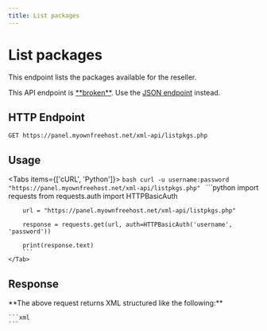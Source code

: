 ```yaml
---
title: List packages
---
```



# List packages
This endpoint lists the packages available for the reseller.

<Callout type="error" emoji="❗️">
    This API endpoint is <u>**broken**</u>. Use the <Link href="/JSON/information/list-packages"><u>JSON endpoint</u></Link> instead.
</Callout>

## HTTP Endpoint

`GET https://panel.myownfreehost.net/xml-api/listpkgs.php`

## Usage

<Tabs items={['cURL', 'Python']}>
    <Tab>
        ```bash
        curl -u username:password "https://panel.myownfreehost.net/xml-api/listpkgs.php"
        ```
    </Tab>
    <Tab>
        ```python
        import requests
        from requests.auth import HTTPBasicAuth

        url = "https://panel.myownfreehost.net/xml-api/listpkgs.php"

        response = requests.get(url, auth=HTTPBasicAuth('username', 'password'))

        print(response.text)
        ```
    </Tab>
</Tabs>


## Response

<Callout emoji="💡">
    **The above request returns XML structured like the following:**

    ```xml
    ```
</Callout>
